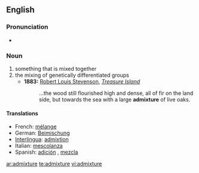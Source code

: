==English==

===Pronunciation===
*{{audio|en-us-admixture.ogg|Audio (US)}}

===Noun===
{{en-noun}}

# something that is mixed together
# the mixing of genetically differentiated groups
#* '''1883:''' [[w:Robert Louis Stevenson|Robert Louis Stevenson]], ''[[w:Treasure Island|Treasure Island]]''
#*: ...the wood still flourished high and dense, all of fir on the land side, but towards the sea with a large '''admixture''' of live oaks.

====Translations====

*French: [[mélange]]
*German: [[Beimischung]]
*[[Interlingua]]: [[admixtion]]
*Italian: [[mescolanza]] {{f}}
*Spanish: [[adición]] {{f}}, [[mezcla]] {{f}}

[[ar:admixture]]
[[te:admixture]]
[[vi:admixture]]